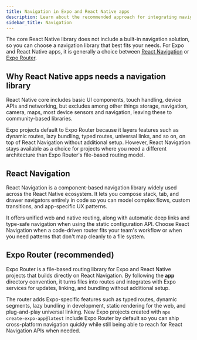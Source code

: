 ```yaml
---
title: Navigation in Expo and React Native apps
description: Learn about the recommended approach for integrating navigation in an Expo and React Native project.
sidebar_title: Navigation
---
```




The core React Native library does not include a built-in navigation solution, so you can choose a navigation library that best fits your needs. For Expo and React Native apps, it is generally a choice between [React Navigation](https://reactnavigation.org/) or [Expo Router](/router/introduction/).

## Why React Native apps needs a navigation library

React Native core includes basic UI components, touch handling, device APIs and networking, but excludes among other things storage, navigation, camera, maps, most device sensors and navigation, leaving these to community-based libraries.

Expo projects default to Expo Router because it layers features such as dynamic routes, lazy bundling, typed routes, universal links, and so on, on top of React Navigation without additional setup. However, React Navigation stays available as a choice for projects where you need a different architecture than Expo Router's file-based routing model.

## React Navigation

React Navigation is a component-based navigation library widely used across the React Native ecosystem. It lets you compose stack, tab, and drawer navigators entirely in code so you can model complex flows, custom transitions, and app-specific UX patterns.

It offers unified web and native routing, along with automatic deep links and type-safe navigation when using the static configuration API. Choose React Navigation when a code-driven router fits your team's workflow or when you need patterns that don't map cleanly to a file system.

<BoxLink
  title="React Navigation: Getting started"
  description="Learn how to get started with React Navigation."
  Icon={BookOpen02Icon}
  href="https://reactnavigation.org/docs/getting-started"
/>

## Expo Router (recommended)

Expo Router is a file-based routing library for Expo and React Native projects that builds directly on React Navigation. By following the **app** directory convention, it turns files into routes and integrates with Expo services for updates, linking, and bundling without additional setup.

The router adds Expo-specific features such as typed routes, dynamic segments, lazy bundling in development, static rendering for the web, and plug-and-play universal linking. New Expo projects created with `npx create-expo-app@latest` include Expo Router by default so you can ship cross-platform navigation quickly while still being able to reach for React Navigation APIs when needed.

<BoxLink
  title="Introduction to Expo Router"
  description="Expo Router is an open-source routing library for Universal React Native applications built with Expo."
  Icon={BookOpen02Icon}
  href="/router/introduction/"
/>

<BoxLink
  title="Installation"
  description="Learn how to quickly get started by creating a new project with Expo Router or adding the library to an existing project."
  Icon={BookOpen02Icon}
  href="/router/installation/"
/>

<BoxLink
  title="Core concepts"
  description="Learn about the core concepts of file-based routing in Expo."
  Icon={BookOpen02Icon}
  href="/router/basics/core-concepts/"
/>
